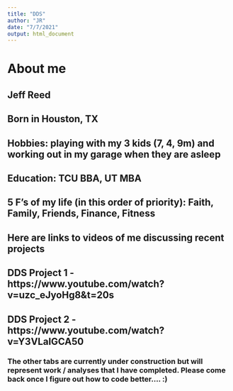 ---
title: "DDS"
author: "JR"
date: "7/7/2021"
output: html_document
---

# About me
## Jeff Reed
## Born in Houston, TX
## Hobbies: playing with my 3 kids (7, 4, 9m) and working out in my garage when they are asleep
## Education:  TCU BBA, UT MBA
## 5 F's of my life (in this order of priority): Faith, Family, Friends, Finance, Fitness

## Here are links to videos of me discussing recent projects
## DDS Project 1 - https://www.youtube.com/watch?v=uzc_eJyoHg8&t=20s
## DDS Project 2 - https://www.youtube.com/watch?v=Y3VLaIGCA50

### The other tabs are currently under construction but will represent work / analyses that I have completed.  Please come back once I figure out how to code better.... :)


